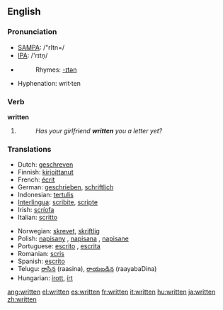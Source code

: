 ==English==

{{rank|can't|ready|ought|443|written|arms|across|answer}}

===Pronunciation===
*[[w:SAMPA|SAMPA]]: /"rItn=/
*[[w:IPA|IPA]]: /'rɪtn̩/
*{{audio|en-us-written.ogg|Audio (US)}}
*:Rhymes: [[Rhymes:English:-ɪtən|-ɪtən]]
*Hyphenation: writ&middot;ten

===Verb===
'''written'''
#{{past participle of|write}}
#:''Has your girlfriend '''written''' you a letter yet?''

===Translations===
{{rfc-level|Translations at L3+ (AutoFormat would have corrected level of Translations)}}
{{top}}
*Dutch: [[geschreven]]
*Finnish: [[kirjoittanut]]
*French: [[écrit]]
*German: [[geschrieben]], [[schriftlich]]
*Indonesian: [[tulis|tertulis]]
*[[Interlingua]]: [[scribite]], [[scripte]]
*Irish: [[scríofa]]
*Italian: [[scritto]]
{{mid}}
*Norwegian: [[skrevet]], [[skriftlig]]
*Polish: [[napisany]] {{m}}, [[napisana]] {{f}}, [[napisane]] {{n}}
*Portuguese: [[escrito]] {{m}}, [[escrita]] {{f}}
*Romanian: [[scris]]
*Spanish: [[escrito]]
*Telugu: [[రాసిన]] (raasina), [[రాయబడిన]] (raayabaDina)
*Hungarian: [[írott]], [[írt]]
{{bottom}}

[[ang:written]]
[[el:written]]
[[es:written]]
[[fr:written]]
[[it:written]]
[[hu:written]]
[[ja:written]]
[[zh:written]]